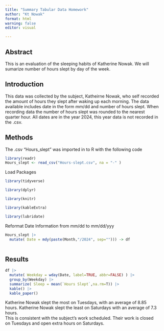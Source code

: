```yaml
---
title: "Summary Tabular Data Homework"
author: "Kt Nowak"
format: html
warning: false 
editor: visual

---
```


## Abstract

This is an evaluation of the sleeping habits of Katherine Nowak. We will sumarize number of hours slept by day of the week. 

## Introduction

This data was collected by the subject, Katheirne Nowak, who self recorded the amount of hours they slept after waking up each morning. The data available includes date in the form mm/dd and number of hours slept. When recording data the number of hours slept was rounded to the nearest quarter hour. All dates are in the year 2024, this year data is not recorded in the .csv. 

## Methods

The .csv "Hours_slept" was imported in to R with the following code
```r
library(readr)
Hours_slept <- read_csv("Hours-slept.csv", na = "-" )

```

Load Packages

```r
library(tidyverse)

library(dplyr)

library(knitr)

library(kableExtra)

library(lubridate)
```
Reformat Date Information from mm/dd to mm/dd/yyy

```r
Hours_slept |> 
  mutate( Date = mdy(paste(Month,"/2024", sep=""))) -> df
 
```



## Results

```r

df |> 
  mutate( Weekday = wday(Date, label=TRUE, abbr=FALSE) ) |>
  group_by(Weekday) |> 
  summarize( Sleep = mean(`Hours Slept`,na.rm=T)) |>
  kable() |> 
  kable_paper()

```


Katherine Nowak slept the most on Tuesdays, with an average of 8.85 hours. Katherine Nowak slept the least on Saturdays with an average of 7.3 hours.  
This is consistent with the subject's work scheduled. Their work is closed on Tuesdays and open extra hours on Saturdays. 

